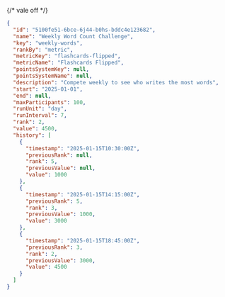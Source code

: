 {/* vale off */}

```json Response [expandable]
{
  "id": "5100fe51-6bce-6j44-b0hs-bddc4e123682",
  "name": "Weekly Word Count Challenge",
  "key": "weekly-words",
  "rankBy": "metric",
  "metricKey": "flashcards-flipped",
  "metricName": "Flashcards Flipped",
  "pointsSystemKey": null,
  "pointsSystemName": null,
  "description": "Compete weekly to see who writes the most words",
  "start": "2025-01-01",
  "end": null,
  "maxParticipants": 100,
  "runUnit": "day",
  "runInterval": 7,
  "rank": 2,
  "value": 4500,
  "history": [
    {
      "timestamp": "2025-01-15T10:30:00Z",
      "previousRank": null,
      "rank": 5,
      "previousValue": null,
      "value": 1000
    },
    {
      "timestamp": "2025-01-15T14:15:00Z",
      "previousRank": 5,
      "rank": 3,
      "previousValue": 1000,
      "value": 3000
    },
    {
      "timestamp": "2025-01-15T18:45:00Z",
      "previousRank": 3,
      "rank": 2,
      "previousValue": 3000,
      "value": 4500
    }
  ]
}
```